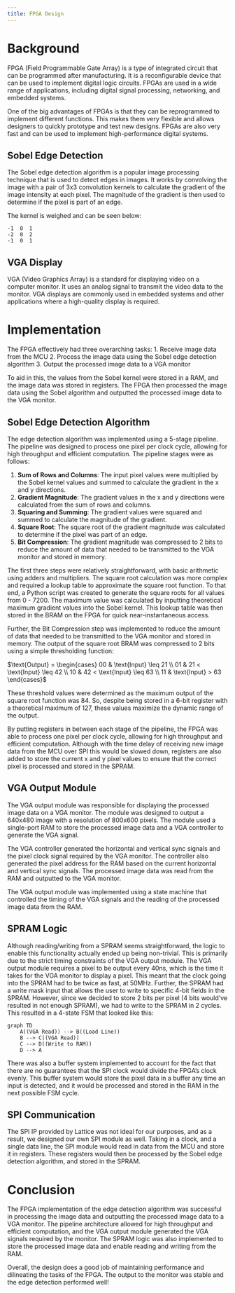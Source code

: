 ```yaml
---
title: FPGA Design
---
```


# Background

FPGA (Field Programmable Gate Array) is a type of integrated circuit that can be programmed after manufacturing. It is a reconfigurable device that can be used to implement digital logic circuits. FPGAs are used in a wide range of applications, including digital signal processing, networking, and embedded systems.

One of the big advantages of FPGAs is that they can be reprogrammed to implement different functions. This makes them very flexible and allows designers to quickly prototype and test new designs. FPGAs are also very fast and can be used to implement high-performance digital systems.

## Sobel Edge Detection

The Sobel edge detection algorithm is a popular image processing technique that is used to detect edges in images. It works by convolving the image with a pair of 3x3 convolution kernels to calculate the gradient of the image intensity at each pixel. The magnitude of the gradient is then used to determine if the pixel is part of an edge.

The kernel is weighed and can be seen below: 

```
-1  0  1
-2  0  2
-1  0  1
```

## VGA Display

VGA (Video Graphics Array) is a standard for displaying video on a computer monitor. It uses an analog signal to transmit the video data to the monitor. VGA displays are commonly used in embedded systems and other applications where a high-quality display is required.

# Implementation

The FPGA effectively had three overarching tasks:
1. Receive image data from the MCU
2. Process the image data using the Sobel edge detection algorithm
3. Output the processed image data to a VGA monitor

To aid in this, the values from the Sobel kernel were stored in a RAM, and the image data was stored in registers. The FPGA then processed the image data using the Sobel algorithm and outputted the processed image data to the VGA monitor.

## Sobel Edge Detection Algorithm

The edge detection algorithm was implemented using a 5-stage pipeline. The pipeline was designed to process one pixel per clock cycle, allowing for high throughput and efficient computation. The pipeline stages were as follows:

1. **Sum of Rows and Columns**: The input pixel values were multiplied by the Sobel kernel values and summed to calculate the gradient in the x and y directions.
2. **Gradient Magnitude**: The gradient values in the x and y directions were calculated from the sum of rows and columns.
3. **Squaring and Summing**: The gradient values were squared and summed to calculate the magnitude of the gradient.
4. **Square Root**: The square root of the gradient magnitude was calculated to determine if the pixel was part of an edge.
5. **Bit Compression**: The gradient magnitude was compressed to 2 bits to reduce the amount of data that needed to be transmitted to the VGA monitor and stored in memory.

The first three steps were relatively straightforward, with basic arithmetic using adders and multipliers. The square root calculation was more complex and required a lookup table to approximate the square root function. To that end, a Python script was created to generate the square roots for all values from 0 - 7200. The maximum value was calculated by inputting theoretical maximum gradient values into the Sobel kernel. This lookup table was then stored in the BRAM on the FPGA for quick near-instantaneous access.

Further, the Bit Compression step was implemented to reduce the amount of data that needed to be transmitted to the VGA monitor and stored in memory. The output of the square root BRAM was compressed to 2 bits using a simple thresholding function:

$\text{Output} = \begin{cases} 00 & \text{Input} \leq 21 \\ 01 & 21 < \text{Input} \leq 42 \\ 10 & 42 < \text{Input} \leq 63 \\ 11 & \text{Input}  > 63 \end{cases}$

These threshold values were determined as the maximum output of the square root function was 84. So, despite being stored in a 6-bit register with a theoretical maximum of 127, these values maximize the dynamic range of the output.

By putting registers in between each stage of the pipeline, the FPGA was able to process one pixel per clock cycle, allowing for high throughput and efficient computation. Although with the time delay of receiving new image data from the MCU over SPI this would be slowed down, registers are also added to store the current x and y pixel values to ensure that the correct pixel is processed and stored in the SPRAM.

## VGA Output Module

The VGA output module was responsible for displaying the processed image data on a VGA monitor. The module was designed to output a 640x480 image with a resolution of 800x600 pixels. The module used a single-port RAM to store the processed image data and a VGA controller to generate the VGA signal.

The VGA controller generated the horizontal and vertical sync signals and the pixel clock signal required by the VGA monitor. The controller also generated the pixel address for the RAM based on the current horizontal and vertical sync signals. The processed image data was read from the RAM and outputted to the VGA monitor.

The VGA output module was implemented using a state machine that controlled the timing of the VGA signals and the reading of the processed image data from the RAM. 

## SPRAM Logic

Although reading/writing from a SPRAM seems straightforward, the logic to enable this functionality actually ended up being non-trivial. This is primarily due to the strict timing constraints of the VGA output module. The VGA output module requires a pixel to be output every 40ns, which is the time it takes for the VGA monitor to display a pixel. This meant that the clock going into the SPRAM had to be twice as fast, at 50MHz. Further, the SPRAM had a write mask input that allows the user to write to specific 4-bit fields in the SPRAM. However, since we decided to store 2 bits per pixel (4 bits would've resulted in not enough SPRAM), we had to write to the SPRAM in 2 cycles. This resulted in a 4-state FSM that looked like this:

```mermaid
graph TD
    A((VGA Read)) --> B((Load Line))
    B --> C((VGA Read))
    C --> D((Write to RAM))
    D --> A
```

There was also a buffer system implemented to account for the fact that there are no guarantees that the SPI clock would divide the FPGA's clock evenly. This buffer system would store the pixel data in a buffer any time an input is detected, and it would be processed and stored in the RAM in the next possible FSM cycle.

## SPI Communication

The SPI IP provided by Lattice was not ideal for our purposes, and as a result, we designed our own SPI module as well. Taking in a clock, and a single data line, the SPI module would read in data from the MCU and store it in registers. These registers would then be processed by the Sobel edge detection algorithm, and stored in the SPRAM.

# Conclusion

The FPGA implementation of the edge detection algorithm was successful in processing the image data and outputting the processed image data to a VGA monitor. The pipeline architecture allowed for high throughput and efficient computation, and the VGA output module generated the VGA signals required by the monitor. The SPRAM logic was also implemented to store the processed image data and enable reading and writing from the RAM. 

Overall, the design does a good job of maintaining performance and dilineating the tasks of the FPGA. The output to the monitor was stable and the edge detection performed well!